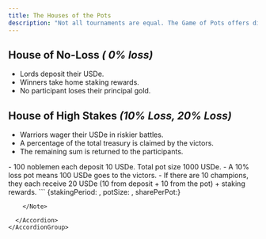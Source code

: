 ```yaml
---
title: The Houses of the Pots
description: "Not all tournaments are equal. The Game of Pots offers different tiers of battle"
---
```


## House of No-Loss **_( 0% loss)_**

- Lords deposit their USDe.
- Winners take home staking rewards.
- No participant loses their principal gold.

## House of High Stakes **_(10% Loss, 20% Loss)_**

- Warriors wager their USDe in riskier battles.
- A percentage of the total treasury is claimed by the victors.
- The remaining sum is returned to the participants.

<AccordionGroup>
  <Accordion icon="book" title="Example : House of High Stakes">
  - 100 noblemen each deposit 10 USDe. Total pot size 1000 USDe.
  - A 10% loss pot means 100 USDe goes to the victors.
  - If there are 10 champions, they each receive 20 USDe (10 from deposit + 10 from the pot) + staking rewards.

  </Accordion>
  <Accordion icon="book" title="Each pot holds the following sacred metadata">
    <Note>
```
{stakingPeriod: , potSize: , sharePerPot:}

```
    </Note>

  </Accordion>
</AccordionGroup>
```
